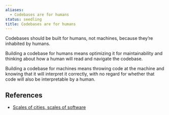 ```yaml
---
aliases:
  - Codebases are for humans
status: seedling
title: Codebases are for humans
---
```

Codebases should be built for humans, not machines, because they’re inhabited by humans.

Building a codebase for humans means optimizing it for maintainability and thinking about how a human will read and navigate the codebase.

Building a codebase for machines means throwing code at the machine and knowing that it will interpret it correctly, with no regard for whether that code will also be interpretable by a human.

## References

- [Scales of cities, scales of software](https://linus.coffee/note/software-cities/)
